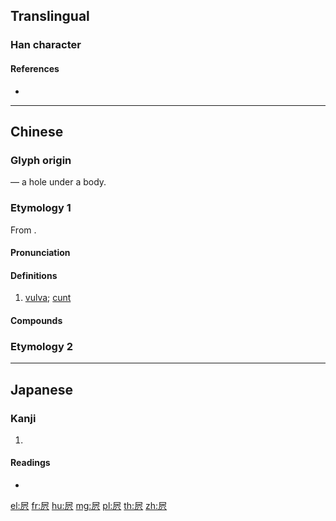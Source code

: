 {{character info/new}}

==Translingual==

===Han character===
{{Han char|rn=44|rad=尸|as=05|sn=8|four=77287|canj=SJC|ids=⿸尸穴}}

====References====
* {{Han ref|kx=0300.270|dkj=07661|hdz=20970.090|uh=5C44|ud=23620|bh=CC59|bd=52313}}

----

==Chinese==

===Glyph origin===
{{Han compound|尸|穴|t1=body|t2=hole|ls=ic}} — a hole under a body.

===Etymology 1===
{{zh-forms|alt=毴,𫵘,逼-Mandarin,斃-Mandarin}}
From {{inh|zh|sit-pro|*b(j)et||vagina, vulva}}.

====Pronunciation====
{{zh-pron
|m=bī
|m-s=pi1
|c=bei1
|h=pfs=piet
|md=
|mn=bai/pi
|mn_note=bai - colloquial; pi - literary
|w=
|mc=
|oc=
|cat=a
}}

====Definitions====
{{zh-hanzi}}

# {{lb|zh|vulgar}} [[vulva]]; [[cunt]]

====Compounds====
{{zh-der|傻屄|膣屄|牛屄|裝屄|苦屄|肏屄|騷屄|二屄|參屄}}

===Etymology 2===
{{zh-see|閪|v}}

----

==Japanese==

===Kanji===
{{ja-kanji|grade=9|rs=尸05}}

# {{defn|lang=ja|sort=尸05}}

====Readings====
* {{ja-readings|on=[[ひ]] (hi)|kun=}}

[[el:屄]]
[[fr:屄]]
[[hu:屄]]
[[mg:屄]]
[[pl:屄]]
[[th:屄]]
[[zh:屄]]